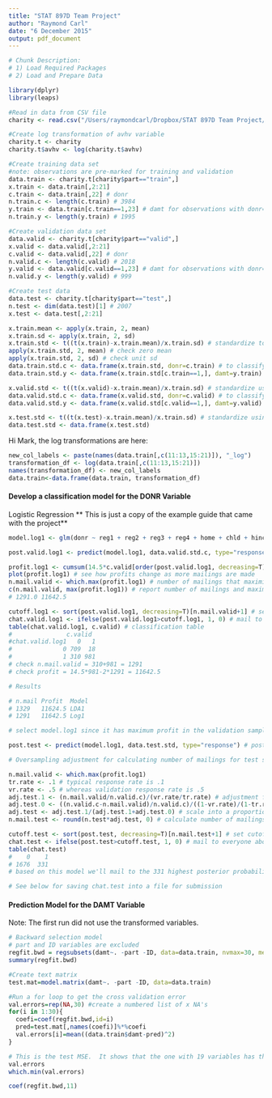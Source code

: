 ```yaml
---
title: "STAT 897D Team Project"
author: "Raymond Carl"
date: "6 December 2015"
output: pdf_document
---
```






```r
# Chunk Description:
# 1) Load Required Packages
# 2) Load and Prepare Data

library(dplyr)
library(leaps)

#Read in data from CSV file
charity <- read.csv("/Users/raymondcarl/Dropbox/STAT 897D Team Project/charity.csv")

#Create log transformation of avhv variable
charity.t <- charity
charity.t$avhv <- log(charity.t$avhv)

#Create training data set
#note: observations are pre-marked for training and validation
data.train <- charity.t[charity$part=="train",]
x.train <- data.train[,2:21]
c.train <- data.train[,22] # donr
n.train.c <- length(c.train) # 3984
y.train <- data.train[c.train==1,23] # damt for observations with donr=1
n.train.y <- length(y.train) # 1995

#Create validation data set
data.valid <- charity.t[charity$part=="valid",]
x.valid <- data.valid[,2:21]
c.valid <- data.valid[,22] # donr
n.valid.c <- length(c.valid) # 2018
y.valid <- data.valid[c.valid==1,23] # damt for observations with donr=1
n.valid.y <- length(y.valid) # 999

#Create test data
data.test <- charity.t[charity$part=="test",]
n.test <- dim(data.test)[1] # 2007
x.test <- data.test[,2:21]

x.train.mean <- apply(x.train, 2, mean)
x.train.sd <- apply(x.train, 2, sd)
x.train.std <- t((t(x.train)-x.train.mean)/x.train.sd) # standardize to have zero mean and unit sd
apply(x.train.std, 2, mean) # check zero mean
apply(x.train.std, 2, sd) # check unit sd
data.train.std.c <- data.frame(x.train.std, donr=c.train) # to classify donr
data.train.std.y <- data.frame(x.train.std[c.train==1,], damt=y.train) # to predict damt when donr=1

x.valid.std <- t((t(x.valid)-x.train.mean)/x.train.sd) # standardize using training mean and sd
data.valid.std.c <- data.frame(x.valid.std, donr=c.valid) # to classify donr
data.valid.std.y <- data.frame(x.valid.std[c.valid==1,], damt=y.valid) # to predict damt when donr=1

x.test.std <- t((t(x.test)-x.train.mean)/x.train.sd) # standardize using training mean and sd
data.test.std <- data.frame(x.test.std)


```


Hi Mark, the log transformations are here:
```r

new_col_labels <- paste(names(data.train[,c(11:13,15:21)]), "_log")
transformation_df <- log(data.train[,c(11:13,15:21)])
names(transformation_df) <- new_col_labels
data.train<-data.frame(data.train, transformation_df)

```



<h4>
Develop a classification model for the DONR Variable
</h4>


Logistic Regression
** This is just a copy of the example guide that came with the project**
```r

model.log1 <- glm(donr ~ reg1 + reg2 + reg3 + reg4 + home + chld + hinc + I(hinc^2) + genf + wrat + avhv + incm + inca + plow + npro + tgif + lgif + rgif + tdon + tlag + agif, data.train.std.c, family=binomial("logit"))

post.valid.log1 <- predict(model.log1, data.valid.std.c, type="response")

profit.log1 <- cumsum(14.5*c.valid[order(post.valid.log1, decreasing=T)]-2)
plot(profit.log1) # see how profits change as more mailings are made
n.mail.valid <- which.max(profit.log1) # number of mailings that maximizes profits
c(n.mail.valid, max(profit.log1)) # report number of mailings and maximum profit
# 1291.0 11642.5

cutoff.log1 <- sort(post.valid.log1, decreasing=T)[n.mail.valid+1] # set cutoff based on n.mail.valid
chat.valid.log1 <- ifelse(post.valid.log1>cutoff.log1, 1, 0) # mail to everyone above the cutoff
table(chat.valid.log1, c.valid) # classification table
#               c.valid
#chat.valid.log1   0   1
#              0 709  18
#              1 310 981
# check n.mail.valid = 310+981 = 1291
# check profit = 14.5*981-2*1291 = 11642.5

# Results

# n.mail Profit  Model
# 1329   11624.5 LDA1
# 1291   11642.5 Log1

# select model.log1 since it has maximum profit in the validation sample

post.test <- predict(model.log1, data.test.std, type="response") # post probs for test data

# Oversampling adjustment for calculating number of mailings for test set

n.mail.valid <- which.max(profit.log1)
tr.rate <- .1 # typical response rate is .1
vr.rate <- .5 # whereas validation response rate is .5
adj.test.1 <- (n.mail.valid/n.valid.c)/(vr.rate/tr.rate) # adjustment for mail yes
adj.test.0 <- ((n.valid.c-n.mail.valid)/n.valid.c)/((1-vr.rate)/(1-tr.rate)) # adjustment for mail no
adj.test <- adj.test.1/(adj.test.1+adj.test.0) # scale into a proportion
n.mail.test <- round(n.test*adj.test, 0) # calculate number of mailings for test set

cutoff.test <- sort(post.test, decreasing=T)[n.mail.test+1] # set cutoff based on n.mail.test
chat.test <- ifelse(post.test>cutoff.test, 1, 0) # mail to everyone above the cutoff
table(chat.test)
#    0    1 
# 1676  331
# based on this model we'll mail to the 331 highest posterior probabilities

# See below for saving chat.test into a file for submission


```



<h4>
Prediction Model for the DAMT Variable
</h4>

Note: The first run did not use the transformed variables.
```r


# Backward selection model
# part and ID variables are excluded
regfit.bwd = regsubsets(damt~. -part -ID, data=data.train, nvmax=30, method = "backward")
summary(regfit.bwd)

#Create text matrix
test.mat=model.matrix(damt~. -part -ID, data=data.train)

#Run a for loop to get the cross validation error
val.errors=rep(NA,30) #create a numbered list of x NA's
for(i in 1:30){
  coefi=coef(regfit.bwd,id=i)
  pred=test.mat[,names(coefi)]%*%coefi
  val.errors[i]=mean((data.train$damt-pred)^2)
}

# This is the test MSE.  It shows that the one with 19 variables has the lowest MSE, but it kind of seems like we would be no worse off by choosing the model with only 9 variables.
val.errors
which.min(val.errors)

coef(regfit.bwd,11)


```


